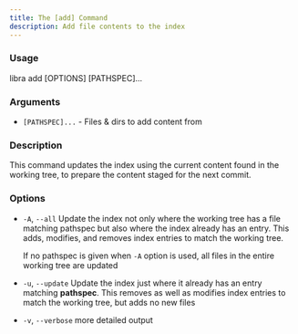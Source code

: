 ```yaml
---
title: The [add] Command
description: Add file contents to the index
---
```


### Usage

libra add \[OPTIONS\] \[PATHSPEC\]...

### Arguments

-   `[PATHSPEC]...` - Files & dirs to add content from

### Description

This command updates the index using the current content found in the working tree, to prepare the content staged for the next commit.

### Options

-   `-A`, `--all`
    Update the index not only where the working tree has a file matching pathspec but also where the index already has an entry.
    This adds, modifies, and removes index entries to match the working tree.

    If no pathspec is given when `-A` option is used, all files in the entire working tree are updated

-   `-u`, `--update`
    Update the index just where it already has an entry matching **pathspec**. This removes as well as modifies index entries to match the working tree, but adds no new files

-   `-v`, `--verbose`
    more detailed output
